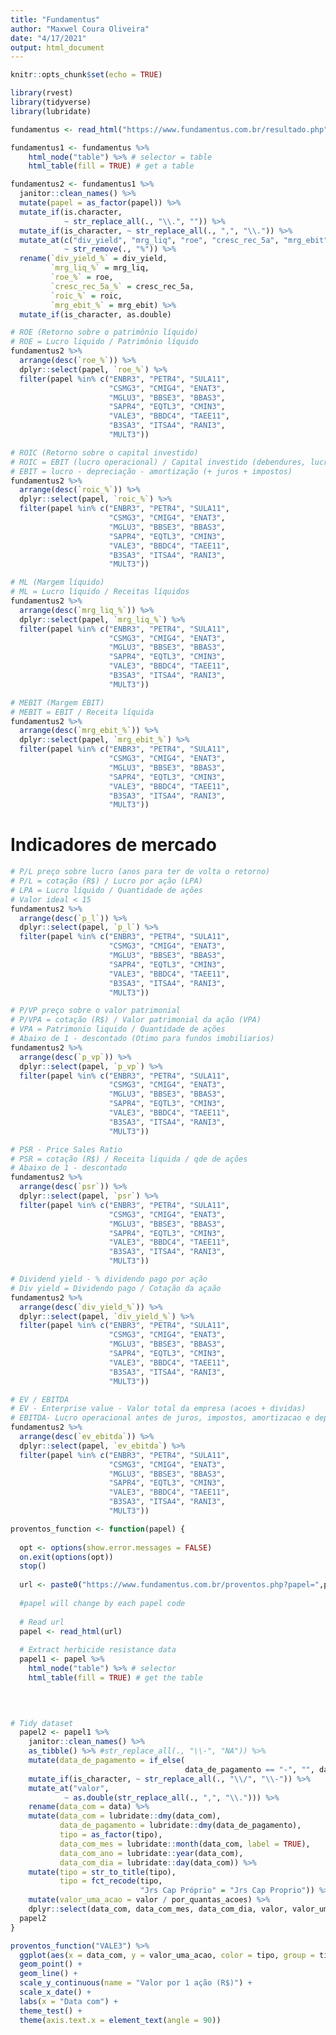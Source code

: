 ```yaml
---
title: "Fundamentus"
author: "Maxwel Coura Oliveira"
date: "4/17/2021"
output: html_document
---
```


```r
knitr::opts_chunk$set(echo = TRUE)
```

```r
library(rvest)
library(tidyverse)
library(lubridate)
```


```r
fundamentus <- read_html("https://www.fundamentus.com.br/resultado.php")
```



```r
fundamentus1 <- fundamentus %>% 
    html_node("table") %>% # selector = table
    html_table(fill = TRUE) # get a table
```


```r
fundamentus2 <- fundamentus1 %>% 
  janitor::clean_names() %>% 
  mutate(papel = as_factor(papel)) %>% 
  mutate_if(is.character,
            ~ str_replace_all(., "\\.", "")) %>% 
  mutate_if(is_character, ~ str_replace_all(., ",", "\\.")) %>% 
  mutate_at(c("div_yield", "mrg_liq", "roe", "cresc_rec_5a", "mrg_ebit", "roic"), 
            ~ str_remove(., "%")) %>% 
  rename(`div_yield_%` = div_yield,
         `mrg_liq_%` = mrg_liq,
         `roe_%` = roe,
         `cresc_rec_5a_%` = cresc_rec_5a,
         `roic_%` = roic,
         `mrg_ebit_%` = mrg_ebit) %>% 
  mutate_if(is_character, as.double)
```



```r
# ROE (Retorno sobre o patrimônio líquido)
# ROE = Lucro liquido / Patrimônio líquido
fundamentus2 %>%  
  arrange(desc(`roe_%`)) %>% 
  dplyr::select(papel, `roe_%`) %>% 
  filter(papel %in% c("ENBR3", "PETR4", "SULA11",
                      "CSMG3", "CMIG4", "ENAT3",
                      "MGLU3", "BBSE3", "BBAS3",
                      "SAPR4", "EQTL3", "CMIN3",
                      "VALE3", "BBDC4", "TAEE11",
                      "B3SA3", "ITSA4", "RANI3",
                      "MULT3"))
```


```r
# ROIC (Retorno sobre o capital investido)
# ROIC = EBIT (lucro operacional) / Capital investido (debendures, lucro anterior etc)
# EBIT = lucro - depreciação - amortização (+ juros + impostos)
fundamentus2 %>% 
  arrange(desc(`roic_%`)) %>% 
  dplyr::select(papel, `roic_%`) %>% 
  filter(papel %in% c("ENBR3", "PETR4", "SULA11",
                      "CSMG3", "CMIG4", "ENAT3",
                      "MGLU3", "BBSE3", "BBAS3",
                      "SAPR4", "EQTL3", "CMIN3",
                      "VALE3", "BBDC4", "TAEE11",
                      "B3SA3", "ITSA4", "RANI3",
                      "MULT3"))
```


```r
# ML (Margem líquido)
# ML = Lucro líquido / Receitas líquidos
fundamentus2 %>% 
  arrange(desc(`mrg_liq_%`)) %>% 
  dplyr::select(papel, `mrg_liq_%`) %>% 
  filter(papel %in% c("ENBR3", "PETR4", "SULA11",
                      "CSMG3", "CMIG4", "ENAT3",
                      "MGLU3", "BBSE3", "BBAS3",
                      "SAPR4", "EQTL3", "CMIN3",
                      "VALE3", "BBDC4", "TAEE11",
                      "B3SA3", "ITSA4", "RANI3",
                      "MULT3"))
```
```r
# MEBIT (Margem EBIT)
# MEBIT = EBIT / Receita líquida
fundamentus2 %>% 
  arrange(desc(`mrg_ebit_%`)) %>% 
  dplyr::select(papel, `mrg_ebit_%`) %>% 
  filter(papel %in% c("ENBR3", "PETR4", "SULA11",
                      "CSMG3", "CMIG4", "ENAT3",
                      "MGLU3", "BBSE3", "BBAS3",
                      "SAPR4", "EQTL3", "CMIN3",
                      "VALE3", "BBDC4", "TAEE11",
                      "B3SA3", "ITSA4", "RANI3",
                      "MULT3"))
```
# Indicadores de mercado

```r
# P/L preço sobre lucro (anos para ter de volta o retorno)
# P/L = cotação (R$) / Lucro por ação (LPA)
# LPA = Lucro líquido / Quantidade de ações
# Valor ideal < 15 
fundamentus2 %>% 
  arrange(desc(`p_l`)) %>% 
  dplyr::select(papel, `p_l`) %>% 
  filter(papel %in% c("ENBR3", "PETR4", "SULA11",
                      "CSMG3", "CMIG4", "ENAT3",
                      "MGLU3", "BBSE3", "BBAS3",
                      "SAPR4", "EQTL3", "CMIN3",
                      "VALE3", "BBDC4", "TAEE11",
                      "B3SA3", "ITSA4", "RANI3",
                      "MULT3"))
```
```r
# P/VP preço sobre o valor patrimonial
# P/VPA = cotação (R$) / Valor patrimonial da ação (VPA)
# VPA = Patrimonio liquido / Quantidade de ações
# Abaixo de 1 - descontado (Otimo para fundos imobiliarios) 
fundamentus2 %>% 
  arrange(desc(`p_vp`)) %>% 
  dplyr::select(papel, `p_vp`) %>% 
  filter(papel %in% c("ENBR3", "PETR4", "SULA11",
                      "CSMG3", "CMIG4", "ENAT3",
                      "MGLU3", "BBSE3", "BBAS3",
                      "SAPR4", "EQTL3", "CMIN3",
                      "VALE3", "BBDC4", "TAEE11",
                      "B3SA3", "ITSA4", "RANI3",
                      "MULT3"))
```

```r
# PSR - Price Sales Ratio
# PSR = cotação (R$) / Receita liquida / qde de ações
# Abaixo de 1 - descontado 
fundamentus2 %>% 
  arrange(desc(`psr`)) %>% 
  dplyr::select(papel, `psr`) %>% 
  filter(papel %in% c("ENBR3", "PETR4", "SULA11",
                      "CSMG3", "CMIG4", "ENAT3",
                      "MGLU3", "BBSE3", "BBAS3",
                      "SAPR4", "EQTL3", "CMIN3",
                      "VALE3", "BBDC4", "TAEE11",
                      "B3SA3", "ITSA4", "RANI3",
                      "MULT3"))
```


```r
# Dividend yield - % dividendo pago por ação
# Div yield = Dividendo pago / Cotação da açaão
fundamentus2 %>% 
  arrange(desc(`div_yield_%`)) %>% 
  dplyr::select(papel, `div_yield_%`) %>% 
  filter(papel %in% c("ENBR3", "PETR4", "SULA11",
                      "CSMG3", "CMIG4", "ENAT3",
                      "MGLU3", "BBSE3", "BBAS3",
                      "SAPR4", "EQTL3", "CMIN3",
                      "VALE3", "BBDC4", "TAEE11",
                      "B3SA3", "ITSA4", "RANI3",
                      "MULT3"))
```

```r
# EV / EBITDA 
# EV - Enterprise value - Valor total da empresa (acoes + dividas)
# EBITDA- Lucro operacional antes de juros, impostos, amortizacao e depreciacao)
fundamentus2 %>% 
  arrange(desc(`ev_ebitda`)) %>% 
  dplyr::select(papel, `ev_ebitda`) %>% 
  filter(papel %in% c("ENBR3", "PETR4", "SULA11",
                      "CSMG3", "CMIG4", "ENAT3",
                      "MGLU3", "BBSE3", "BBAS3",
                      "SAPR4", "EQTL3", "CMIN3",
                      "VALE3", "BBDC4", "TAEE11",
                      "B3SA3", "ITSA4", "RANI3",
                      "MULT3"))
```




```r
proventos_function <- function(papel) {
  
  opt <- options(show.error.messages = FALSE)
  on.exit(options(opt))
  stop()
  
  url <- paste0("https://www.fundamentus.com.br/proventos.php?papel=",papel,"&tipo=2")
  
  #papel will change by each papel code
  
  # Read url
  papel <- read_html(url)
  
  # Extract herbicide resistance data
  papel1 <- papel %>% 
    html_node("table") %>% # selector 
    html_table(fill = TRUE) # get the table

  

  
# Tidy dataset
  papel2 <- papel1 %>% 
    janitor::clean_names() %>% 
    as_tibble() %>% #str_replace_all(., "\\-", "NA")) %>% 
    mutate(data_de_pagamento = if_else(
                                       data_de_pagamento == "-", "", data_de_pagamento)) %>% 
    mutate_if(is_character, ~ str_replace_all(., "\\/", "\\-")) %>% 
    mutate_at("valor",
            ~ as.double(str_replace_all(., ",", "\\."))) %>% 
    rename(data_com = data) %>% 
    mutate(data_com = lubridate::dmy(data_com),
           data_de_pagamento = lubridate::dmy(data_de_pagamento),
           tipo = as_factor(tipo),
           data_com_mes = lubridate::month(data_com, label = TRUE),
           data_com_ano = lubridate::year(data_com),
           data_com_dia = lubridate::day(data_com)) %>% 
    mutate(tipo = str_to_title(tipo),
           tipo = fct_recode(tipo,
                             "Jrs Cap Próprio" = "Jrs Cap Proprio")) %>% 
    mutate(valor_uma_acao = valor / por_quantas_acoes) %>% 
    dplyr::select(data_com, data_com_mes, data_com_dia, valor, valor_uma_acao, everything())
  papel2 
}
```





```r
proventos_function("VALE3") %>% 
  ggplot(aes(x = data_com, y = valor_uma_acao, color = tipo, group = tipo)) +
  geom_point() +
  geom_line() +
  scale_y_continuous(name = "Valor por 1 ação (R$)") +
  scale_x_date() +
  labs(x = "Data com") +
  theme_test() +
  theme(axis.text.x = element_text(angle = 90))
```




